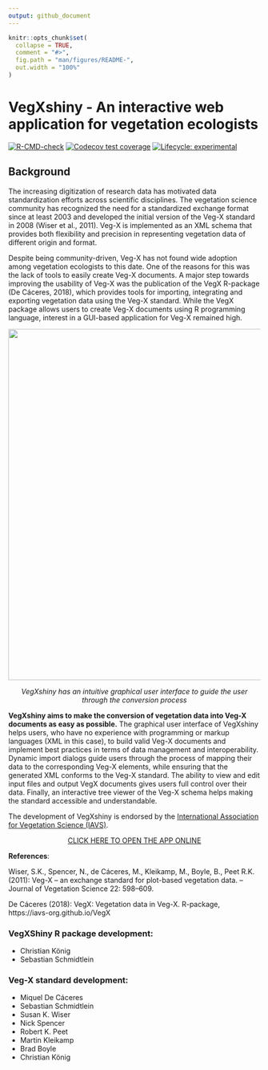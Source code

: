 ```yaml
---
output: github_document
---
```


<!-- README.md is generated from README.Rmd. Please edit that file -->

```r
knitr::opts_chunk$set(
  collapse = TRUE,
  comment = "#>",
  fig.path = "man/figures/README-",
  out.width = "100%"
)
```

# VegXshiny - An interactive web application for vegetation ecologists

<!-- badges: start -->
[![R-CMD-check](https://github.com/ChrKoenig/VegXshiny/workflows/R-CMD-check/badge.svg)](https://github.com/ChrKoenig/VegXshiny/actions)
[![Codecov test coverage](https://codecov.io/gh/ChrKoenig/VegXshiny/branch/master/graph/badge.svg)](https://app.codecov.io/gh/ChrKoenig/VegXshiny?branch=master)
[![Lifecycle: experimental](https://img.shields.io/badge/lifecycle-experimental-orange.svg)](https://lifecycle.r-lib.org/articles/stages.html#experimental)
<!-- badges: end -->

## Background

The increasing digitization of research data has motivated data standardization efforts across scientific disciplines. The vegetation science community has 
recognized the need for a standardized exchange format since at least 2003 and developed the initial version of the Veg-X standard in 2008 (Wiser et al., 2011). 
Veg-X is implemented as an XML schema that provides both flexibility and precision in representing vegetation data of different origin and format.

Despite being community-driven, Veg-X has not found wide adoption among vegetation ecologists to this date. One of the reasons for this was the lack of 
tools to easily create Veg-X documents. A major step towards improving the usability of Veg-X was the publication of the VegX R-package (De Cáceres, 2018),
which provides tools for importing, integrating and exporting vegetation data using the Veg-X standard. While the VegX package allows users to create Veg-X
documents using R programming language, interest in a GUI-based application for Veg-X remained high.

<center>
![](inst/app/www/images/vegxshiny_UI.png){width=700px}

*VegXshiny has an intuitive graphical user interface to guide the user through the conversion process*
</center>

**VegXshiny aims to make the conversion of vegetation data into Veg-X documents as easy as possible.** The graphical user interface of VegXshiny helps users, who have 
no experience with programming or markup languages (XML in this case), to build valid Veg-X documents and implement best practices in terms of data management and 
interoperability. Dynamic import dialogs guide users through the process of mapping their data to the corresponding Veg-X elements, while ensuring that the generated 
XML conforms to the Veg-X standard. The ability to view and edit input files and output VegX documents gives users full control over their data. Finally, an interactive 
tree viewer of the Veg-X schema helps making the standard accessible and understandable.

The development of VegXshiny is endorsed by the [International Association for Vegetation Science (IAVS)](http://iavs.org/).

<div style="text-align:center">
  <a href="http://37.120.167.83" target="_blank">
    CLICK HERE TO OPEN THE APP ONLINE
  </a>
</div>

**References**:

Wiser, S.K., Spencer, N., de Cáceres, M., Kleikamp, M., Boyle, B., Peet R.K. (2011): Veg-X – an exchange standard for plot-based vegetation data. – Journal of Vegetation Science 22: 598–609.

De Cáceres (2018): VegX: Vegetation data in Veg-X. R-package, https://iavs-org.github.io/VegX

### VegXShiny R package development:

* Christian König
* Sebastian Schmidtlein

### Veg-X standard development:

* Miquel De Cáceres
* Sebastian Schmidtlein
* Susan K. Wiser
* Nick Spencer
* Robert K. Peet
* Martin Kleikamp
* Brad Boyle
* Christian König



